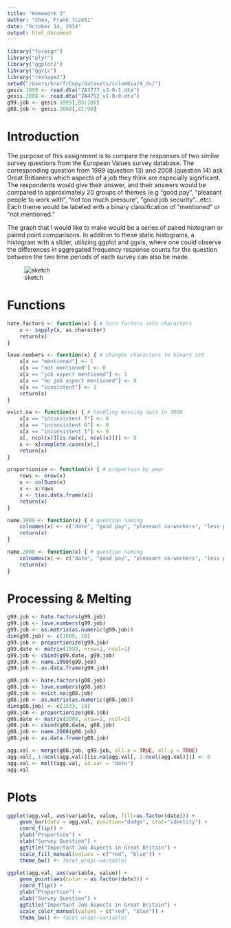 ```yaml
---
title: "Homework 3"
author: "Chen, Frank fc2451"
date: "October 14, 2014"
output: html_document
---
```


```r
library("foreign")
library("plyr")
library("ggplot2")
library("ggvis")
library("reshape2")
setwd("/Users/knarf/Copy/datasets/columbia/4_dv/")
gesis.1999 <- read.dta("ZA3777_v3-0-1.dta")
gesis.2008 <- read.dta("ZA4752_v1-0-0.dta")
g99.job <- gesis.1999[,83:100]
g08.job <- gesis.2008[,81:99]
```

# Introduction 

The purpose of this assignment is to compare the responses of two similar survey questions from the European Values survey database. The corresponding question from 1999 (question 13) and 2008 (question 14) ask Great Britianers which aspects of a job they think are especially significant. The respondents would give their answer, and their answers would be compared to approximately 20 groups of themes (e.g "good pay", "pleasant people to work with", "not too much pressure", "good job security"...etc). Each theme would be labeled with a binary classification of "mentioned" or "not mentioned."

The graph that I would like to make would be a series of paired histogram or paired point comparisons. In addition to these static histograms, a histogram with a slider, utilizing ggplot and ggvis, where one could observe the differences in aggregated frequency response counts for the question between the two time periods of each survey can also be made. 

![sketch](https://raw.githubusercontent.com/frankchen07/qmssviz/hw3/hw3/_posts/2014-10-23-hw3-fc2451-sketch.JPG)

# Functions

```r
hate.factors <- function(x) { # turn factors into characters
	x <- sapply(x, as.character)
	return(x)
}

love.numbers <- function(x) { # changes characters to binary 1/0 
	x[x == "mentioned"] <- 1
	x[x == "not mentioned"] <- 0
	x[x == "job aspect mentioned"] <- 1
	x[x == "no job aspect mentioned"] <- 0
	x[x == "consistent"] <- 1
	return(x)
}

evict.na <- function(x) { # handling missing data in 2008
	x[x == "inconsistent 7"] <- 0
	x[x == "inconsistent 6"] <- 0
	x[x == "inconsistent 1"] <- 0
	x[, ncol(x)][is.na(x[, ncol(x)])] <- 0
	x <- x[complete.cases(x),]
	return(x)
}

proportionize <- function(x) { # proportion by year
	rows <- nrow(x)
	x <- colSums(x)
	x <- x/rows
	x <- t(as.data.frame(x))
	return(x)
}

name.1999 <- function(x) { # question naming
	colnames(x) <- c("date", "good pay", "pleasant co-workers", "less pressure", "good security", "promotion chance", "respect", "good hours", "uses initiative", "useful", "generous holidays", "meeting people", "feeling achievement", "responsibility", "interesting", "uses abilities", "good conditions", "weekends off", "job aspect")
	return(x)
}

name.2008 <- function(x) { # question naming
	colnames(x) <- c("date", "good pay", "pleasant co-workers", "less pressure", "good security", "good hours", "uses initiative", "useful", "generous holidays", "meeting people", "feeling achievement", "responsibility", "interesting", "uses abilities", "learning skills", "family friendly", "leadership role", "equal treatment", "consistency", "job aspect")
	return(x)
}
```

# Processing & Melting

```r
g99.job <- hate.factors(g99.job)
g99.job <- love.numbers(g99.job)
g99.job <- as.matrix(as.numeric(g99.job))
dim(g99.job) <- c(1000, 18)
g99.job <- proportionize(g99.job)
g99.date <- matrix(1999, nrow=1, ncol=1)
g99.job <- cbind(g99.date, g99.job)
g99.job <- name.1999(g99.job)
g99.job <- as.data.frame(g99.job)

g08.job <- hate.factors(g08.job)
g08.job <- love.numbers(g08.job)
g08.job <- evict.na(g08.job)
g08.job <- as.matrix(as.numeric(g08.job))
dim(g08.job) <- c(1533, 19)
g08.job <- proportionize(g08.job)
g08.date <- matrix(2008, nrow=1, ncol=1)
g08.job <- cbind(g08.date, g08.job)
g08.job <- name.2008(g08.job)
g08.job <- as.data.frame(g08.job)

agg.val <- merge(g08.job, g99.job, all.x = TRUE, all.y = TRUE)
agg.val[, 1:ncol(agg.val)][is.na(agg.val[, 1:ncol(agg.val)])] <- 0
agg.val <- melt(agg.val, id.var = "date")
agg.val
```

# Plots

```r
ggplot(agg.val, aes(variable, value, fill=as.factor(date))) +
	geom_bar(data = agg.val, position="dodge", stat="identity") +
	coord_flip() +
	ylab("Proportion") + 
	xlab("Survey Question") + 
	ggtitle("Important Job Aspects in Great Britain") + 
	scale_fill_manual(values = c("red", "blue")) +
	theme_bw() #+ facet_wrap(~variable)

ggplot(agg.val, aes(variable, value)) +
	geom_point(aes(color = as.factor(date))) +
	coord_flip() + 
	ylab("Proportion") + 
	xlab("Survey Question") + 
	ggtitle("Important Job Aspects in Great Britain") +
	scale_color_manual(values = c("red", "blue")) +
	theme_bw() #+ facet_wrap(~variable)
```

